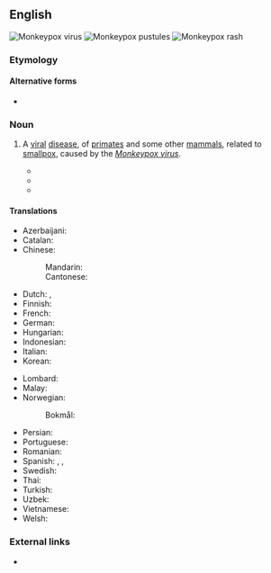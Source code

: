 {{also|monkey-pox|monkey pox}}
==English==
{{wikipedia|lang=en}}
{{commonscat}}
[[File:Two forms of the monkeypox virus (cropped).png|thumb|Monkeypox virus]]
[[File:MonkeyPoxCDC3.png|thumb|Monkeypox pustules]]
[[File:Monkeypox-Visuals-1200x675-02.jpg|thumb|Monkeypox rash]]
===Etymology===
{{compound|en|monkey|pox}}

====Alternative forms====
* {{alter|en|monkey-pox|monkey pox}}

===Noun===
{{en-noun|-}}

# {{lb|en|disease}} A [[viral]] [[disease]], of [[primate]]s and some other [[mammal]]s, related to [[smallpox]], caused by the ''[[Monkeypox virus]]''.
#* {{quote-web
|en
|date=25 October 2018
|title=On the frontline against monkeypox in Central African Republic
|archiveurl=https://web.archive.org/web/20181025125919/https://www.france24.com/en/20181025-frontline-against-monkeypox-central-african-republic
|archivedate=25 October 2018
|work={{w|France 24}}
|text=In a remote southwestern pocket of the Central African Republic, doctor Patrick Karume and his small team are on the jungle frontline to quarantine a rare outbreak of '''monkeypox'''.}}
#* {{quote-web
|en
|date=July 16, 2021
|title=Dallas resident returns from Nigeria with case of monkeypox
|archiveurl=https://web.archive.org/web/20210716212815/https://apnews.com/article/lifestyle-health-africa-dallas-coronavirus-pandemic-15f2b68a8575d25454231d0d6108998b
|archivedate=16 July 2021
|work={{w|AP News}}
|text='''Monkeypox''' is a rare viral pox-like disease from the smallpox family, only milder. It can be transmitted through respiratory droplets, contact with body fluids or contact with an infected animal or animal products.<br>The first human case of '''monkeypox''' was recorded in 1970 in the Democratic Republic of Congo. The United States saw a large outbreak among humans in 2003 after the virus spread from imported African rodents to pet prairie dogs. However, this is believed to be the first '''monkeypox''' virus infection in a Texas resident, according to Dallas County health officials.}}
#* {{quote-journal|en|author=Joseph Goldstein|title=Officials Report a Possible Monkeypox Case in New York|work=The New York Times|date=2022-05-20|url=https://www.nytimes.com/2022/05/19/nyregion/monkeypox-case-ny.html|issn=0362-4331|passage=Clusters of '''monkeypox''' cases have recently been identified in Britain and Portugal, while Spain is investigating suspected cases of the virus.}}

====Translations====
{{trans-top|viral disease}}
* Azerbaijani: {{t|az|meymunçiçəyi}}
* Catalan: {{t|ca|verola del mico|f}}
* Chinese:
*: Mandarin: {{t|cmn|猴痘|tr=hóudòu}}
*: Cantonese: {{t|yue|猴痘|tr=hau4 dau6}}
* Dutch: {{t+|nl|apenpokken|p}}, {{t|nl|monkeypox}}
* Finnish: {{t+|fi|apinarokko}}
* French: {{t+|fr|variole du singe|f}}
* German: {{t|de|Affenpocken|p}}
* Hungarian: {{t+|hu|majomhimlő}}
* Indonesian: {{t+|id|cacar monyet}}
* Italian: {{t|it|vaiolo delle scimmie|m}}
* Korean: {{t|ko|원숭이두창}}
{{trans-mid}}
* Lombard: {{t|lmo|vareul de li símie|m}}
* Malay: {{t|ms|cacar monyet}}
* Norwegian:
*: Bokmål: {{t|nb|apekopper|m-p}}
* Persian: {{t|fa|آبله‌میمون}}
* Portuguese: {{t|pt|varíola dos macacos|m}}
* Romanian: {{t|ro|variola maimuței|f}}
* Spanish: {{t|es|viruela del mono|f}}, {{t|es|viruela símica|f}}, {{t|es|viruela del simio|f}}
* Swedish: {{t+|sv|apkoppor|c}}
* Thai: {{t|th|ฝีดาษลิง}}
* Turkish: {{t|tr|maymun çiçeği}}
* Uzbek: {{t|uz|maymunchechak}}
* Vietnamese: {{t+|vi|đậu mùa khỉ}}
* Welsh: {{t|cy|brech y mwnci|m}}
{{trans-bottom}}

===External links===
* {{pedia|lang=en|2022 monkeypox outbreak}}

{{C|en|Viral diseases}}